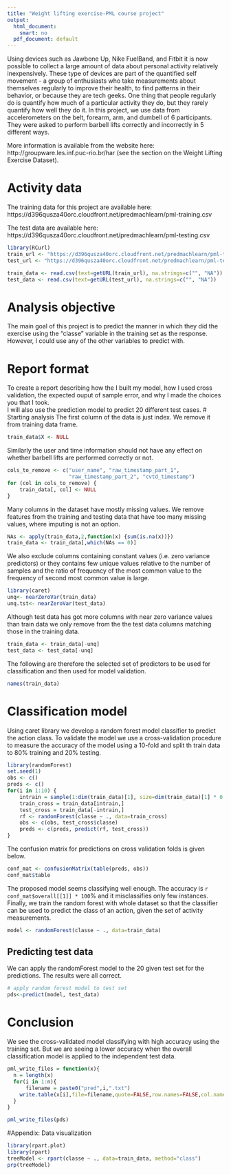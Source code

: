 ```yaml
---
title: "Weight lifting exercise-PML course project"
output:
  html_document:
    smart: no
  pdf_document: default
---
```


Using devices such as Jawbone Up, Nike FuelBand, and Fitbit it is now
possible to collect a large amount of data about personal activity relatively
inexpensively. These type of devices are part of the quantified self movement
- a group of enthusiasts who take measurements about themselves regularly to
improve their health, to find patterns in their behavior, or because they are
tech geeks. One thing that people regularly do is quantify how much of a
particular activity they do, but they rarely quantify how well they do it. In
this project, we use data from accelerometers on the belt,
forearm, arm, and dumbell of 6 participants.  
They were asked to perform barbell lifts correctly and incorrectly in 5 different ways. 
  
More information is available from the website here: 
http://groupware.les.inf.puc-rio.br/har
(see the section on the Weight Lifting Exercise Dataset). 

# Activity data

The training data for this project are available here:   
https://d396qusza40orc.cloudfront.net/predmachlearn/pml-training.csv

The test data are available here:  
https://d396qusza40orc.cloudfront.net/predmachlearn/pml-testing.csv

```r
library(RCurl)
train_url <- "https://d396qusza40orc.cloudfront.net/predmachlearn/pml-training.csv"
test_url <- "https://d396qusza40orc.cloudfront.net/predmachlearn/pml-testing.csv"

train_data <- read.csv(text=getURL(train_url), na.strings=c("", "NA"))
test_data <- read.csv(text=getURL(test_url), na.strings=c("", "NA"))
```
  
# Analysis objective
The main goal of this project is to predict the manner in which they did the exercise using the "classe" variable in the training set as the response. However, I could use any of the other variables to predict with.   

# Report format
To create a report describing how the I built my model, how I used cross validation, the expected ouput of sample error, and why I made the choices you that I took.   
I will also use the prediction model to predict 20 different test cases. 
# Starting analysis
The first column of the data is just index. We remove it from training data
frame.
```r
train_data$X <- NULL
```

Similarly the user and time information should not have any effect on
whether barbell lifts are performed correctly or not.

```r
cols_to_remove <- c("user_name", "raw_timestamp_part_1",
                    "raw_timestamp_part_2", "cvtd_timestamp")
for (col in cols_to_remove) {
    train_data[, col] <- NULL
}
```

Many columns in the dataset have mostly missing values. We remove
features from the training and testing data that have too many missing
values, where imputing is not an option.

```r
NAs <- apply(train_data,2,function(x) {sum(is.na(x))})
train_data <- train_data[,which(NAs == 0)]
```

We also exclude columns containing constant values (i.e. zero
variance predictors) or they contains few unique values relative to the number of samples and the ratio of frequency of the most common value to the
frequency of second most common value is large.

```r
library(caret)
unq<- nearZeroVar(train_data)
unq.tst<- nearZeroVar(test_data)
```
Although test data has got more columns  with near zero variance values than train data we only remove from the the test data columns matching those in the training data.

```r
train_data <- train_data[-unq]
test_data <- test_data[-unq]
```

The following are therefore the selected set of predictors to be used for classification and then used for model validation.

```r
names(train_data)
```

# Classification model

Using caret library we develop a random forest model classifier to predict the action class. To validate the model we use a cross-validation procedure to measure the accuracy of the model using a  10-fold and split th train data to 80% training and 20% testing.

```r
library(randomForest)
set.seed(1)
obs <- c()
preds <- c()
for(i in 1:10) {
    intrain = sample(1:dim(train_data)[1], size=dim(train_data)[1] * 0.8, replace=F)
    train_cross = train_data[intrain,]
    test_cross = train_data[-intrain,]
    rf <- randomForest(classe ~ ., data=train_cross)
    obs <- c(obs, test_cross$classe)
    preds <- c(preds, predict(rf, test_cross))
}
```

The confusion matrix for predictions on cross validation folds is given below.

```r
conf_mat <- confusionMatrix(table(preds, obs))
conf_mat$table
```

The proposed model seems classifying well enough. The accuracy is 
`r conf_mat$overall[[1]] * 100`% and it misclassifies only few instances. 
Finally, we train the random forest
with whole dataset so that the classifier can be used to predict the class of
an action, given the set of activity measurements.

```r
model <- randomForest(classe ~ ., data=train_data)
```
## Predicting test data

We can apply the randomForest model to the 20 given test set for the predictions. The results were all correct.

```r
# apply random forest model to test set
pds<-predict(model, test_data)
```

# Conclusion
We see the cross-validated model classifying with high accuracy using the training set. But we are seeing a lower accuracy when the overall classification model is applied to the independent test data.

```r
pml_write_files = function(x){
  n = length(x)
  for(i in 1:n){
      filename = paste0("pred",i,".txt")
    write.table(x[i],file=filename,quote=FALSE,row.names=FALSE,col.names=FALSE)
  }
}

pml_write_files(pds)
```

#Appendix: Data visualization
```r
library(rpart.plot)
library(rpart)
treeModel <- rpart(classe ~ ., data=train_data, method="class")
prp(treeModel) 
```
